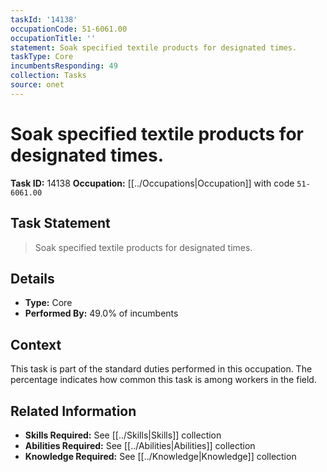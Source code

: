 ```yaml
---
taskId: '14138'
occupationCode: 51-6061.00
occupationTitle: ''
statement: Soak specified textile products for designated times.
taskType: Core
incumbentsResponding: 49
collection: Tasks
source: onet
---
```

# Soak specified textile products for designated times.

**Task ID:** 14138
**Occupation:** [[../Occupations|Occupation]] with code `51-6061.00`

## Task Statement

> Soak specified textile products for designated times.

## Details

- **Type:** Core
- **Performed By:** 49.0% of incumbents

## Context

This task is part of the standard duties performed in this occupation. The percentage indicates how common this task is among workers in the field.

## Related Information

- **Skills Required:** See [[../Skills|Skills]] collection
- **Abilities Required:** See [[../Abilities|Abilities]] collection
- **Knowledge Required:** See [[../Knowledge|Knowledge]] collection
